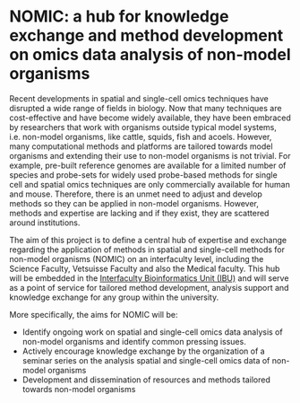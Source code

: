 
# NOMIC: a hub for knowledge exchange and method development on omics data analysis of non-model organisms 

Recent developments in spatial and single-cell omics techniques have disrupted a wide range of fields in biology. Now that many techniques are cost-effective and have become widely available, they have been embraced by researchers that work with organisms outside typical model systems, i.e. non-model organisms, like cattle, squids, fish and acoels. However, many computational methods and platforms are tailored towards model organisms and extending their use to non-model organisms is not trivial. For example, pre-built reference genomes are available for a limited number of species and probe-sets for widely used probe-based methods for single cell and spatial omics techniques are only commercially available for human and mouse. Therefore, there is an unmet need to adjust and develop methods so they can be applied in non-model organisms. However, methods and expertise are lacking and if they exist, they are scattered around institutions.  

The aim of this project is to define a central hub of expertise and exchange regarding the application of methods in spatial and single-cell methods for non-model organisms (NOMIC) on an interfaculty level, including the Science Faculty, Vetsuisse Faculty and also the Medical faculty. This hub will be embedded in the [Interfaculty Bioinformatics Unit (IBU)](https://www.bioinformatics.unibe.ch/) and will serve as a point of service for tailored method development, analysis support and knowledge exchange for any group within the university.  

More specifically, the aims for NOMIC will be: 

- Identify ongoing work on spatial and single-cell omics data analysis of non-model organisms and identify common pressing issues.
- Actively encourage knowledge exchange by the organization of a seminar series on the analysis spatial and single-cell omics data of non-model organisms 
- Development and dissemination of resources and methods tailored towards non-model organisms 